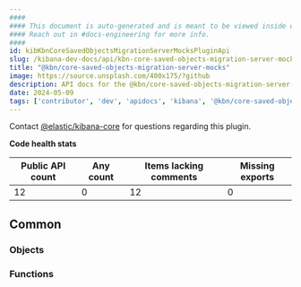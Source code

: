 ```yaml
---
####
#### This document is auto-generated and is meant to be viewed inside our experimental, new docs system.
#### Reach out in #docs-engineering for more info.
####
id: kibKbnCoreSavedObjectsMigrationServerMocksPluginApi
slug: /kibana-dev-docs/api/kbn-core-saved-objects-migration-server-mocks
title: "@kbn/core-saved-objects-migration-server-mocks"
image: https://source.unsplash.com/400x175/?github
description: API docs for the @kbn/core-saved-objects-migration-server-mocks plugin
date: 2024-05-09
tags: ['contributor', 'dev', 'apidocs', 'kibana', '@kbn/core-saved-objects-migration-server-mocks']
---
```




Contact [@elastic/kibana-core](https://github.com/orgs/elastic/teams/kibana-core) for questions regarding this plugin.

**Code health stats**

| Public API count  | Any count | Items lacking comments | Missing exports |
|-------------------|-----------|------------------------|-----------------|
| 12 | 0 | 12 | 0 |

## Common

### Objects
<DocDefinitionList data={kbnCoreSavedObjectsMigrationServerMocksObj.common.objects}/>

### Functions
<DocDefinitionList data={kbnCoreSavedObjectsMigrationServerMocksObj.common.functions}/>

